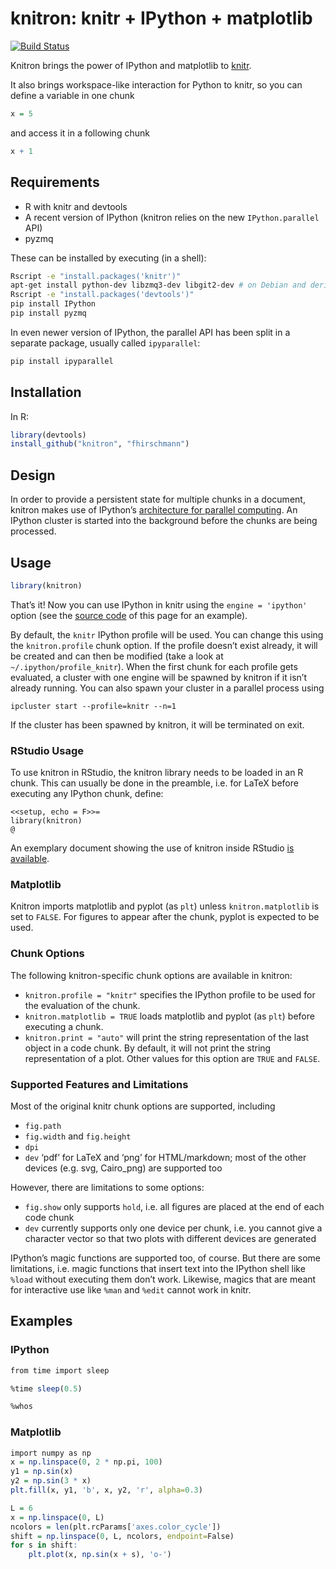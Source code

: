 # knitron: knitr + IPython + matplotlib

[![Build Status](https://travis-ci.org/fhirschmann/knitron.png?branch=master)](https://travis-ci.org/fhirschmann/knitron)


Knitron brings the power of IPython and matplotlib to [knitr](http://yihui.name/knitr/).

It also brings workspace-like interaction for Python to knitr, so you can define
a variable in one chunk

```r
x = 5
```

and access it in a following chunk

```r
x + 1
```

## Requirements

- R with knitr and devtools
- A recent version of IPython (knitron relies on the new `IPython.parallel` API)
- pyzmq

These can be installed by executing (in a shell):

```bash
Rscript -e "install.packages('knitr')"
apt-get install python-dev libzmq3-dev libgit2-dev # on Debian and derivates
Rscript -e "install.packages('devtools')"
pip install IPython
pip install pyzmq
```

In even newer version of IPython, the parallel API has been split in a
separate package, usually called `ipyparallel`:
```bash
pip install ipyparallel
```

## Installation

In R:

```r
library(devtools)
install_github("knitron", "fhirschmann")
```

## Design

In order to provide a persistent state for multiple chunks in a document,
knitron makes use of IPython's [architecture for parallel computing](http://ipython.org/ipython-doc/2/parallel/parallel_intro.html). An IPython cluster is started into the background before the chunks are being processed.

## Usage

```r
library(knitron)
```

That's it! Now you can use IPython in knitr using the `engine = 'ipython'` option
(see the [source code](https://raw.githubusercontent.com/fhirschmann/knitron/master/README.Rmd)
of this page for an example).

By default, the `knitr` IPython profile will be used. You can change this using the `knitron.profile` chunk option. If the profile doesn't exist already, it will be created and can then be modified (take a look at `~/.ipython/profile_knitr`). When the first chunk for each profile gets evaluated, a cluster with one engine will be spawned by knitron if it isn't already running. You can also spawn your cluster in a parallel process using

    ipcluster start --profile=knitr --n=1

If the cluster has been spawned by knitron, it will be terminated on exit.

### RStudio Usage

To use knitron in RStudio, the knitron library needs to be loaded in an R chunk. This can
usually be done in the preamble, i.e. for LaTeX before executing any IPython chunk, define:

```
<<setup, echo = F>>=
library(knitron)
@
```

An exemplary document showing the use of knitron inside RStudio [is available](https://raw.githubusercontent.com/fhirschmann/knitron/master/examples/rstudio.Rmd).

### Matplotlib

Knitron imports matplotlib and pyplot (as `plt`) unless `knitron.matplotlib` is set
to `FALSE`. For figures to appear after the chunk, pyplot is expected to be used.

### Chunk Options

The following knitron-specific chunk options are available in knitron:

- `knitron.profile = "knitr"` specifies the IPython profile to be used for the evaluation
  of the chunk.
- `knitron.matplotlib = TRUE` loads matplotlib and pyplot (as `plt`) before executing a chunk.
- `knitron.print = "auto"` will print the string representation of the last object in a code
  chunk. By default, it will not print the string representation of a plot. Other values
  for this option are `TRUE` and `FALSE`.

### Supported Features and Limitations

Most of the original knitr chunk options are supported, including

- `fig.path`
- `fig.width` and `fig.height`
- `dpi`
- `dev` 'pdf' for LaTeX and 'png' for HTML/markdown;
  most of the other devices (e.g. svg, Cairo_png) are supported too

However, there are limitations to some options:

- `fig.show` only supports `hold`, i.e. all figures are placed at the end of each code chunk
- `dev` currently supports only one device per chunk, i.e. you cannot give a character vector
  so that two plots with different devices are generated

IPython's magic functions are supported too, of course. But there are
some limitations, i.e. magic functions that insert text into the IPython
shell like `%load` without executing them don't work. Likewise, magics
that are meant for interactive use like `%man` and `%edit` cannot work in
knitr.

## Examples

### IPython

```r
from time import sleep

%time sleep(0.5)
```

```r
%whos
```

### Matplotlib

```r
import numpy as np
x = np.linspace(0, 2 * np.pi, 100)
y1 = np.sin(x)
y2 = np.sin(3 * x)
plt.fill(x, y1, 'b', x, y2, 'r', alpha=0.3)
```

```r
L = 6
x = np.linspace(0, L)
ncolors = len(plt.rcParams['axes.color_cycle'])
shift = np.linspace(0, L, ncolors, endpoint=False)
for s in shift:
    plt.plot(x, np.sin(x + s), 'o-')
```
